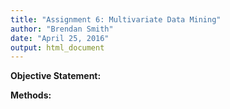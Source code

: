 ```yaml
---
title: "Assignment 6: Multivariate Data Mining"
author: "Brendan Smith"
date: "April 25, 2016"
output: html_document
---
```


**Objective Statement:** 

**Methods:** 

```r
```